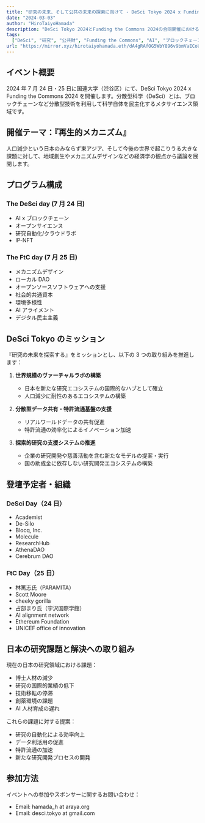 ```yaml
---
title: "研究の未来、そして公共の未来の探索に向けて - DeSci Tokyo 2024 x Funding the Commons 2024"
date: "2024-03-03"
author: "HiroTaiyoHamada"
description: "DeSci Tokyo 2024とFunding the Commons 2024の合同開催における研究と公共財の未来像"
tags:
  ["DeSci", "研究", "公共財", "Funding the Commons", "AI", "ブロックチェーン"]
url: "https://mirror.xyz/hirotaiyohamada.eth/dA4gRAfOG5WbY896v9bmVaECoU8NE8dfaiOfpoOCirU"
---
```


## イベント概要

2024 年 7 月 24 日・25 日に国連大学（渋谷区）にて、DeSci Tokyo 2024 x Funding the Commons 2024 を開催します。分散型科学（DeSci）とは、ブロックチェーンなど分散型技術を利用して科学自体を民主化するメタサイエンス領域です。

## 開催テーマ：『再生的メカニズム』

人口減少という日本のみならず東アジア、そして今後の世界で起こりうる大きな課題に対して、地域創生やメカニズムデザインなどの経済学の観点から議論を展開します。

## プログラム構成

### The DeSci day (7 月 24 日)

- AI x ブロックチェーン
- オープンサイエンス
- 研究自動化/クラウドラボ
- IP-NFT

### The FtC day (7 月 25 日)

- メカニズムデザイン
- ローカル DAO
- オープンソースソフトウェアへの支援
- 社会的共通資本
- 環境多様性
- AI アライメント
- デジタル民主主義

## DeSci Tokyo のミッション

『研究の未来を探索する』をミッションとし、以下の 3 つの取り組みを推進します：

1. **世界規模のヴァーチャルラボの構築**

   - 日本を新たな研究エコシステムの国際的なハブとして確立
   - 人口減少に耐性のあるエコシステムの構築

2. **分散型データ共有・特許流通基盤の支援**

   - リアルワールドデータの共有促進
   - 特許流通の効率化によるイノベーション加速

3. **探索的研究の支援システムの推進**
   - 企業の研究開発や慈善活動を含む新たなモデルの提案・実行
   - 国の助成金に依存しない研究開発エコシステムの構築

## 登壇予定者・組織

### DeSci Day（24 日）

- Academist
- De-Silo
- Blocq, Inc.
- Molecule
- ResearchHub
- AthenaDAO
- Cerebrum DAO

### FtC Day（25 日）

- 林篤志氏（PARAMITA）
- Scott Moore
- cheeky gorilla
- 占部まり氏（宇沢国際学館）
- AI alignment network
- Ethereum Foundation
- UNICEF office of innovation

## 日本の研究課題と解決への取り組み

現在の日本の研究領域における課題：

- 博士人材の減少
- 研究の国際的業績の低下
- 技術移転の停滞
- 創薬環境の課題
- AI 人材育成の遅れ

これらの課題に対する提案：

- 研究の自動化による効率向上
- データ利活用の促進
- 特許流通の加速
- 新たな研究開発プロセスの開発

## 参加方法

イベントへの参加やスポンサーに関するお問い合わせ：

- Email: hamada_h at araya.org
- Email: desci.tokyo at gmail.com
